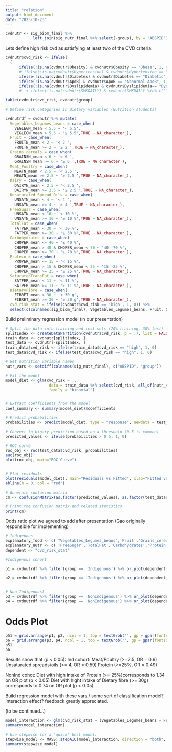 ---
title: "relation"
output: html_document
date: "2023-10-23"
---

```{r}
cvdnutr <- sig_biom_final %>% 
            left_join(sig_nutr_final %>% select(-group), by = "ABSPID") 
```



Lets define high risk cvd as satisfying at least two of the CVD criteria:
```{r}
cvdnutr$cvd_risk <- ifelse(
  (
      ifelse(!is.na(cvdnutr$Obesity) & cvdnutr$Obesity == "Obese", 1, 0) +
      # ifelse(!is.na(cvdnutr$Hypertension) & cvdnutr$Hypertension == "Hypertensive", 1, 0) +
      ifelse(!is.na(cvdnutr$Diabetes) & cvdnutr$Diabetes == "Diabetic", 1, 0) +
      ifelse(!is.na(cvdnutr$ApoB) & cvdnutr$ApoB == "Abnormal ApoB", 1, 0) +
      ifelse(!is.na(cvdnutr$Dyslipidemia) & cvdnutr$Dyslipidemia== "Dyslipidemia", 1, 0)) >= 2, "high", "low")
      #  + ifelse(!is.na(cvdnutr$SMKDAILY) & cvdnutr$SMKDAILY %in% c("1. Current daily smoker", "2. Past daily smoker (still smokes)"), 1, 0)
```

```{r}
table(cvdnutr$cvd_risk, cvdnutr$group)
```




```{r}
# Define risk categories in dietary variables (Nutrition students) 

cvdnutrdf = cvdnutr %>% mutate(
  Vegetables_Legumes_beans = case_when(
    VEGLEGN_mean < 5.5 ~ '< 5.5',
    VEGLEGN_mean > 5.5 ~ '≥ 5.5',TRUE ~ NA_character_),
  Fruit = case_when(
    FRUITN_mean < 2 ~ '< 2 ',
    FRUITN_mean >= 2 ~ '≥ 2 ',TRUE ~ NA_character_),
  Grains_cereals = case_when(
    GRAINSN_mean < 6 ~ '< 6 ',
    GRAINSN_mean >= 6 ~ '≥ 6 ',TRUE ~ NA_character_),
  Meat_Poultry = case_when(
    MEATN_mean < 2.5 ~ '< 2.5 ',
    MEATN_mean >= 2.5 ~ '≥ 2.5 ',TRUE ~ NA_character_),
  Dairy = case_when(
    DAIRYN_mean < 2.5 ~ '< 2.5 ',
    DAIRYN_mean >= 2.5 ~ '≥ 2.5 ',TRUE ~ NA_character_),
  Unsaturated_Spread_Oils = case_when(
    UNSATN_mean < 4 ~ '< 4 ',
    UNSATN_mean >= 4 ~ '≥ 4 ',TRUE ~ NA_character_),
  FreeSugar = case_when(
    UNSATN_mean < 10 ~ '< 10 %',
    UNSATN_mean >= 10 ~ '≥ 10 %',TRUE ~ NA_character_),
  TotalFat = case_when(
    FATPER_mean < 30 ~ '< 30 %',
    FATPER_mean >= 30 ~ '≥ 30 %',TRUE ~ NA_character_),
  Carbohydrates = case_when(
    CHOPER_mean <= 40 ~ '≤ 40 %',
    CHOPER_mean > 40 & CHOPER_mean < 70 ~ '40 -70 %',
    CHOPER_mean >= 70 ~ '≥ 70 %',TRUE ~ NA_character_),
  Protein = case_when(
    PROPER_mean <= 15 ~ '< 15 %',
    CHOPER_mean > 15 & CHOPER_mean < 25 ~ '15 -25 %',
    CHOPER_mean >= 25 ~ '≥ 25 %',TRUE ~ NA_character_),
  SaturatedTransFat = case_when(
    SATPER_mean < 11 ~ '< 11 %',
    SATPER_mean >= 11 ~ '≥ 11 %',TRUE ~ NA_character_),
  DietaryFibre = case_when(
    FIBRET_mean < 30 ~ '< 30 g',
    FIBRET_mean >= 30 ~ '≥ 30 g',TRUE ~ NA_character_),
  cvd_risk_stat = ifelse(cvdnutr$cvd_risk == 'high', 1, 0)) %>% 
  select(c(colnames(sig_biom_final), Vegetables_Legumes_beans, Fruit, Grains_cereals, Meat_Poultry, Dairy, Unsaturated_Spread_Oils, FreeSugar, TotalFat, Carbohydrates, Protein, SaturatedTransFat, DietaryFibre, cvd_risk, cvd_risk_stat))

```


Build preliminary regression model (in our presentation)
```{r}
# Split the data into training and test sets (70% training, 30% test)
splitIndex <- createDataPartition(cvdnutr$cvd_risk, p = .7, list = FALSE)
train_data <- cvdnutr[splitIndex, ]
test_data <- cvdnutr[-splitIndex, ]
train_data$cvd_risk <- ifelse(train_data$cvd_risk == "high", 1, 0)
test_data$cvd_risk <- ifelse(test_data$cvd_risk == "high", 1, 0)

# Get nutrition variable names
nutr_vars <- setdiff(colnames(sig_nutr_final), c("ABSPID", "group"))

# Fit the model
model_diet <- glm(cvd_risk ~ .,
                   data = train_data %>% select(cvd_risk, all_of(nutr_vars), group),
                   family = "binomial")


# Extract coefficients from the model
coef_summary <- summary(model_diet)$coefficients

# Predict probabilities
probabilities <- predict(model_diet, type = "response", newdata = test_data)

# Convert to binary prediction based on a threshold (0.5 is common)
predicted_values <- ifelse(probabilities > 0.5, 1, 0)

# ROC curve
roc_obj <- roc(test_data$cvd_risk, probabilities)
auc(roc_obj)
plot(roc_obj, main="ROC Curve")


# Plot residuals
plot(residuals(model_diet), main="Residuals vs Fitted", xlab="Fitted values", ylab="Residuals")
abline(h = 0, col = "red")

# Generate confusion matrix
cm <- confusionMatrix(as.factor(predicted_values), as.factor(test_data$cvd_risk))

# Print the confusion matrix and related statistics
print(cm)
```


Odds ratio plot we agreed to add after presentation (Gao originally responsible for implementing)

```{r}
# Indigenous
explanatory_food <- c( "Vegetables_Legumes_beans",'Fruit','Grains_cereals','Meat_Poultry','Dairy','Unsaturated_Spread_Oils')
explanatory_nutr <- c( 'FreeSugar','TotalFat','Carbohydrates','Protein','SaturatedTransFat','DietaryFibre')
dependent <- "cvd_risk_stat"

#Indigenous cohort

p1 = cvdnutrdf %>% filter(group == 'Indigenous') %>% or_plot(dependent, explanatory_food,table_text_size = 2.6, dependent_label = "Indigenous cohort", suffix = "")

p2 = cvdnutrdf %>% filter(group == 'Indigenous') %>% or_plot(dependent, explanatory_nutr,table_text_size = 2.6, dependent_label = "Indigenous cohort", suffix = "")


# Non-Indigenous)
p3 = cvdnutrdf %>% filter(group == 'NonIndigenous') %>% or_plot(dependent, explanatory_food,table_text_size = 2.6, dependent_label = "Non-Indigenous cohort", suffix = "")
p4 = cvdnutrdf %>% filter(group == 'NonIndigenous') %>% or_plot(dependent, explanatory_nutr,table_text_size = 2.6, dependent_label = "Non-Indigenous cohort", suffix = "")

```

# Odds Plot
```{r}
p51 = grid.arrange(p1, p2, ncol = 1, top = textGrob('', gp = gpar(fontsize = 20)))
p6 = grid.arrange(p3, p4, ncol = 1, top = textGrob('', gp = gpar(fontsize = 20)))
p51
p6
```
Results show that (p < 0.05):
Ind cohort:
Meat/Poultry (>=2.5, OR = 0.6)
Unsaturated spreads/oils (>= 4, OR = 0.59)
Protein (>=25%, OR = 0.49)


NonInd cohot:
Diet with high intake of Protein (>= 25%)corresponds to 1.34 on OR plot (p < 0.05)
Diet with hight intake of Dietary fibre (>= 30g) corresponds to 0.74 on OR plot (p < 0.05)






Build regression model with these vars / some sort of classification model? interaction effect? feedback greatly appreciated. 

(to be continued...)

```{r}
model_interaction <- glm(cvd_risk_stat ~ (Vegetables_Legumes_beans + Fruit + Grains_cereals + Meat_Poultry + Dairy + Unsaturated_Spread_Oils + FreeSugar + TotalFat + Carbohydrates + Protein + SaturatedTransFat + DietaryFibre) * group, data = cvdnutrdf, family = binomial, na.action = na.exclude)
summary(model_interaction)
```

```{r}
# Use stepwise for a 'quick' best model:
stepwise_model <- MASS::stepAIC(model_interaction, direction = "both", trace = FALSE)
summary(stepwise_model)
```





